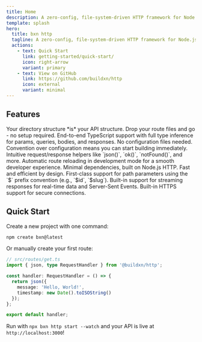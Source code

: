 ```yaml
---
title: Home
description: A zero-config, file-system-driven HTTP framework for Node.js — type-safe, fast, and minimal.
template: splash
hero:
  title: bxn http
  tagline: A zero-config, file-system-driven HTTP framework for Node.js — type-safe, fast, and minimal.
  actions:
    - text: Quick Start
      link: getting-started/quick-start/
      icon: right-arrow
      variant: primary
    - text: View on GitHub
      link: https://github.com/buildxn/http
      icon: external
      variant: minimal
---
```



## Features

<CardGrid stagger>
	<Card title="File-System Based Routing" icon="open-book">
		Your directory structure *is* your API structure. Drop your route files and go - no setup required.
	</Card>
	<Card title="Type-Safe" icon="approve-check">
		End-to-end TypeScript support with full type inference for params, queries, bodies, and responses.
	</Card>
	<Card title="Zero Config" icon="rocket">
		No configuration files needed. Convention over configuration means you can start building immediately.
	</Card>
	<Card title="Simple API" icon="puzzle">
		Intuitive request/response helpers like `json()`, `ok()`, `notFound()`, and more.
	</Card>
	<Card title="Hot Reload" icon="random">
		Automatic route reloading in development mode for a smooth developer experience.
	</Card>
	<Card title="Lightweight" icon="star">
		Minimal dependencies, built on Node.js HTTP. Fast and efficient by design.
	</Card>
	<Card title="Dynamic Routes" icon="setting">
		First-class support for path parameters using the `$` prefix convention (e.g., `$id`, `$slug`).
	</Card>
	<Card title="Streaming Support" icon="forward-slash">
		Built-in support for streaming responses for real-time data and Server-Sent Events.
	</Card>
	<Card title="HTTPS Support" icon="seti:lock">
		Built-in HTTPS support for secure connections.
	</Card>
</CardGrid>

## Quick Start

Create a new project with one command:

```bash
npm create bxn@latest
```

Or manually create your first route:

```typescript
// src/routes/get.ts
import { json, type RequestHandler } from '@buildxn/http';

const handler: RequestHandler = () => {
  return json({
    message: 'Hello, World!',
    timestamp: new Date().toISOString()
  });
};

export default handler;
```

Run with `npx bxn http start --watch` and your API is live at `http://localhost:3000`!
